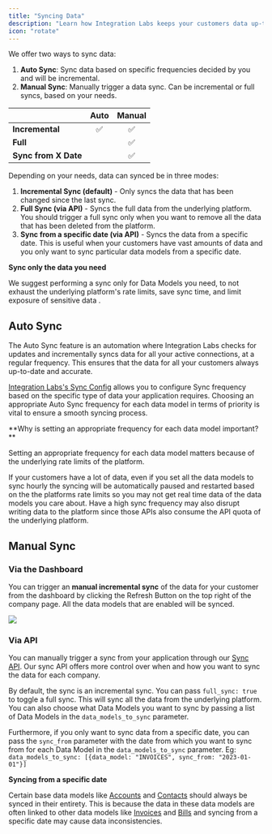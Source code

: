```yaml
---
title: "Syncing Data"
description: "Learn how Integration Labs keeps your customers data up-to date"
icon: "rotate"
---
```


We offer two ways to sync data:

1. **Auto Sync**: Sync data based on specific frequencies decided by you and will be incremental.
2. **Manual Sync**: Manually trigger a data sync. Can be incremental or full syncs, based on your needs.

|                      | **Auto** | **Manual** |
| -------------------- | :------: | :--------: |
| **Incremental**      |    ✅    |     ✅     |
| **Full**             |          |     ✅     |
| **Sync from X Date** |          |     ✅     |

Depending on your needs, data can synced be in three modes:

1. **Incremental Sync (default)** \- Only syncs the data that has been changed since the last sync.
2. **Full Sync (via API)** \- Syncs the full data from the underlying platform. You should trigger a full sync only when you want to remove all the data that has been deleted from the platform.
3. **Sync from a specific date (via API)** \- Syncs the data from a specific date. This is useful when your customers have vast amounts of data and you only want to sync particular data models from a specific date.

<Warning>

**Sync only the data you need**

We suggest performing a sync only for Data Models you need, to not exhaust the underlying platform's rate limits, save sync time, and limit exposure of sensitive data .

</Warning>

## Auto Sync

The Auto Sync feature is an automation where Integration Labs checks for updates and incrementally syncs data for all your active connections, at a regular frequency. This ensures that the data for all your customers always up-to-date and accurate.

[Integration Labs's Sync Config](/documentation/concepts/sync-config) allows you to configure Sync frequency based on the specific type of data your application requires. Choosing an appropriate Auto Sync frequency for each data model in terms of priority is vital to ensure a smooth syncing process.

<Note>
   **Why is setting an appropriate frequency for each data model important?**

Setting an appropriate frequency for each data model matters because of the underlying rate limits of the platform.

If your customers have a lot of data, even if you set all the data models to sync hourly the syncing will be automatically paused and restarted based on the the platforms rate limits so you may not get real time data of the data models you care about. Have a high sync frequency may also disrupt writing data to the platform since those APIs also consume the API quota of the underlying platform.

</Note>

## Manual Sync

### Via the Dashboard

You can trigger an **manual incremental sync** of the data for your customer from the dashboard by clicking the Refresh Button on the top right of the company page. All the data models that are enabled will be synced.

![](/images/81af569-image.png)

### Via API

You can manually trigger a sync from your application through our [Sync API](/api-reference/v3/core/sync/sync-data). Our sync API offers more control over when and how you want to sync the data for each company.

By default, the sync is an incremental sync. You can pass `full_sync: true` to toggle a full sync. This will sync all the data from the underlying platform.
You can also choose what Data Models you want to sync by passing a list of Data Models in the `data_models_to_sync` parameter.

Furthermore, if you only want to sync data from a specific date, you can pass the `sync_from` parameter with the date from which you want to sync from for each Data Model in the `data_models_to_sync` parameter.
Eg: `data_models_to_sync: [{data_model: "INVOICES", sync_from: "2023-01-01"}]`

<Warning>

**Syncing from a specific date**

Certain base data models like [Accounts](/api-reference/v3/accounting/accounts/overview) and [Contacts](/api-reference/v3/accounting/contacts/overview) should always be synced in their entirety. This is
because the data in these data models are often linked to other data models like [Invoices](/api-reference/v3/accounting/invoices/overview) and [Bills](/api-reference/v3/accounting/bills/overview) and
syncing from a specific date may cause data inconsistencies.

</Warning>
